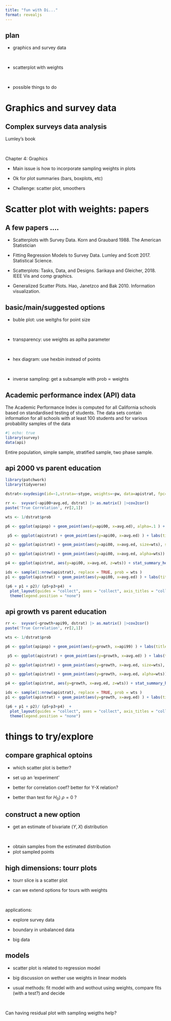 ```yaml
---
title: "fun with Di..."
format: revealjs
---
```


## plan

- graphics and survey data 

<br>

- scatterplot with weights 

<br>

- possible things to do 

# Graphics and survey data 

## Complex surveys data analysis  
 Lumley's book 

<br> 

Chapter 4: Graphics 

- Main issue is how to incorporate sampling weights in plots

- Ok for plot  summaries (bars, boxplots, etc)    

- Challenge: scatter plot, smoothers 


# Scatter plot with weights: papers

## A few papers .... 
- Scatterplots with Survey Data. Korn and Graubard 1988. The American Statistician

- Fitting Regression Models to Survey Data. Lumley and Scott 2017. Statistical Science. 

- Scatterplots: Tasks, Data, and Designs. Sarikaya and Gleicher, 2018. IEEE Vis and comp graphics. 

- Generalized Scatter Plots. Hao, Janetzco and Bak 2010. Information visualization. 

## basic/main/suggested options

- buble plot: use weitghs for point size 

<br> 

- transparency: use weights as aplha parameter

<br> 

- hex diagram: use hexbin instead of points

<br> 

- inverse sampling: get a subsample with prob $\propto$ weights 

## Academic performance index (API) data 

The Academic Performance Index is computed for all California schools based on standardised testing of students. The data sets contain information for all schools with at least 100 students and for various probability samples of the data

```r
#| echo: true
library(survey)
data(api)
```

Entire population, simple sample, stratified sample, two phase sample. 

## api 2000 vs parent education

```r
library(patchwork)
library(tidyverse)

dstrat<-svydesign(id=~1,strata=~stype, weights=~pw, data=apistrat, fpc=~fpc)

rr <-  svyvar(~api00+avg.ed, dstrat) |> as.matrix() |>cov2cor() 
paste('True Correlation', rr[2,1])

wts <- 1/dstrat$prob 

p6 <- ggplot(apipop) + geom_point(aes(y=api00, x=avg.ed), alpha=.1 ) + labs(title='population', x = '', y = '')

 p5 <- ggplot(apistrat) + geom_point(aes(y=api00, x=avg.ed) ) + labs(title='sample', x = '', y = '') 

p2 <- ggplot(apistrat) + geom_point(aes(y=api00, x=avg.ed, size=wts), shape=1 ) + labs(title='bubble', , x = '', y = '')

p3 <- ggplot(apistrat) + geom_point(aes(y=api00, x=avg.ed, alpha=wts)) + labs(title ='transparency', x = '', y = '')

p4 <- ggplot(apistrat, aes(y=api00, x=avg.ed, z=wts)) + stat_summary_hex(  ) + labs(title='hex', x = '', y = '')

ids <- sample(1:nrow(apistrat), replace = TRUE, prob = wts )
p1 <- ggplot(apistrat) + geom_point(aes(y=api00, x=avg.ed) ) + labs(title='subsampling', x = '', y = '')

(p6 + p1 + p2)/ (p5+p3+p4)  + 
  plot_layout(guides = "collect", axes = "collect", axis_titles = "collect") & 
  theme(legend.position = "none")


```


## api growth vs parent education

```r

rr <-  svyvar(~growth+api99, dstrat) |> as.matrix() |>cov2cor() 
paste('True Correlation', rr[2,1])

wts <- 1/dstrat$prob 

p6 <- ggplot(apipop) + geom_point(aes(y=growth, x=api99) ) + labs(title='population', x = '', y = '')

 p5 <- ggplot(apistrat) + geom_point(aes(y=growth, x=avg.ed) ) + labs(title='sample', x = '', y = '') 

p2 <- ggplot(apistrat) + geom_point(aes(y=growth, x=avg.ed, size=wts), shape=1 ) + labs(title='bubble', , x = '', y = '')

p3 <- ggplot(apistrat) + geom_point(aes(y=growth, x=avg.ed, alpha=wts)) + labs(title ='transparency', x = '', y = '')

p4 <- ggplot(apistrat, aes(y=growth, x=avg.ed, z=wts)) + stat_summary_hex(  ) + labs(title='hex', x = '', y = '')

ids <- sample(1:nrow(apistrat), replace = TRUE, prob = wts )
p1 <- ggplot(apistrat) + geom_point(aes(y=growth, x=avg.ed) ) + labs(title='subsampling', x = '', y = '')

(p6 + p1 + p2)/ (p5+p3+p4)  + 
  plot_layout(guides = "collect", axes = "collect", axis_titles = "collect") & 
  theme(legend.position = "none")


```



# things to try/explore

## compare graphical optoins 

- which scatter plot is better? 

- set up an 'experiment' 

- better for correlation coef? better for Y-X relation? 

- better than test for $H_0)\; \rho=0$ ? 

## construct a new option 

- get an estimate of bivariate $(Y,X)$ distribution 

<br>

- obtain samples from the estimated distribution 
- plot sampled points 

## high dimensions: tourr plots 

- tourr slice is a scatter plot 

- can we extend options for tours with weights 

<br> 

applications: 

- explore survey data 

- boundary in unbalanced data 

- big data 

## models 

- scatter plot is related to regression model

- big discussion on wether use weights in linear models 

- usual methods: fit model with and wothout using weights, compare fits (with a test?) and decide 

<br> 

Can having residual plot with sampling weigths help? 
